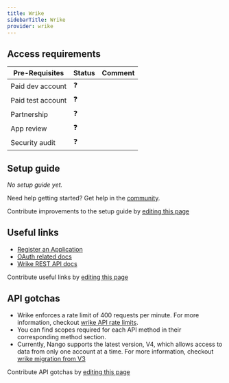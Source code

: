 ```yaml
---
title: Wrike
sidebarTitle: Wrike
provider: wrike
---
```




<Overview />
<PreBuiltTooling />
<PreBuiltUseCases />

## Access requirements
| Pre-Requisites | Status | Comment|
| - | - | - |
| Paid dev account | ❓ |  |
| Paid test account | ❓ |  |
| Partnership | ❓ | |
| App review | ❓ |  |
| Security audit | ❓ | |


## Setup guide

_No setup guide yet._

<Tip>Need help getting started? Get help in the [community](https://nango.dev/slack).</Tip>

<Note>Contribute improvements to the setup guide by [editing this page](https://github.com/nangohq/nango/tree/master/docs-v2/integrations/all/wrike.mdx)</Note>


## Useful links

-   [Register an Application](https://www.wrike.com/frontend/apps/index.html#/api)
-   [OAuth related docs](https://developers.wrike.com/oauth-20-authorization)
-   [Wrike REST API docs](https://developers.wrike.com/overview)

<Note>Contribute useful links by [editing this page](https://github.com/nangohq/nango/tree/master/docs-v2/integrations/all/wrike.mdx)</Note>

## API gotchas

-   Wrike enforces a rate limit of 400 requests per minute. For more information, checkout [wrike API rate limits](https://developers.wrike.com/faq/#:~:text=Our%20current%20rate,Center%20Request).
-   You can find scopes required for each API method in their corresponding method section.
-   Currently, Nango supports the latest version, V4, which allows access to data from only one account at a time. For more information, checkout [wrike migration from V3](https://developers.wrike.com/migration-from-api-v3/)

<Note>Contribute API gotchas by [editing this page](https://github.com/nangohq/nango/tree/master/docs-v2/integrations/all/wrike.mdx)</Note>
